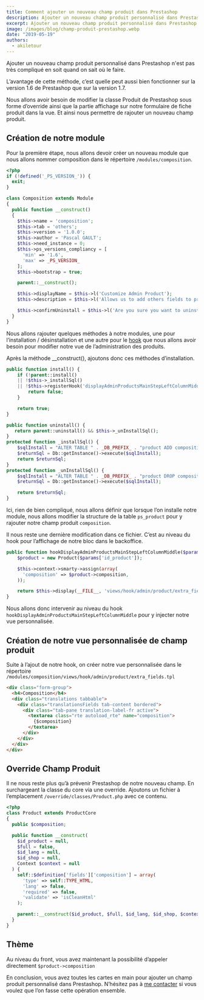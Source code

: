 ```yaml
---
title: Comment ajouter un nouveau champ produit dans Prestashop
description: Ajouter un nouveau champ produit personnalisé dans Prestashop 1.7 ou 1.6 n'est pas très compliqué en soit quand on sait où le faire. 
excerpt: Ajouter un nouveau champ produit personnalisé dans Prestashop n’est pas très compliqué en soit quand on sait où le faire.
image: /images/blog/champ-produit-prestashop.webp
date: "2019-05-19"
authors:
  - akiletour
---
```


<Callout>Ajouter un nouveau champ produit personnalisé dans Prestashop n'est pas très compliqué en soit quand on sait où le faire.</Callout>

L’avantage de cette méthode, c’est quelle peut aussi bien fonctionner sur la version 1.6 de Prestashop que sur la version 1.7.

Nous allons avoir besoin de modifier la classe Produit de Prestashop sous forme d’override ainsi que la partie affichage sur notre formulaire de fiche produit dans la vue. Et ainsi nous permettre de rajouter un nouveau champ produit.

## Création de notre module

Pour la première étape, nous allons devoir créer un nouveau module que nous allons nommer composition dans le répertoire `/modules/composition`.

```php
<?php
if (!defined('_PS_VERSION_')) {
  exit;
}

class Composition extends Module
{
  public function __construct()
  {
    $this->name = 'composition';
    $this->tab = 'others';
    $this->version = '1.0.0';
    $this->author = 'Pascal GAULT';
    $this->need_instance = 0;
    $this->ps_versions_compliancy = [
      'min' => '1.6',
      'max' => _PS_VERSION_
    ];
    $this->bootstrap = true;

    parent::__construct();

    $this->displayName = $this->l('Customize Admin Product');
    $this->description = $this->l('Allows us to add others fields to product');

    $this->confirmUninstall = $this->l('Are you sure you want to uninstall?');
  }
}
```

Nous allons rajouter quelques méthodes à notre modules, une pour l’installation / désinstallation et une autre pour le [hook](https://devdocs.prestashop.com/1.7/modules/concepts/hooks/) que nous allons avoir besoin pour modifier notre vue de l’administration des produits.

Après la méthode __construct(), ajoutons donc ces méthodes d’installation.

```php
public function install() {
    if (!parent::install()
    || !$this->_installSql()
    || !$this->registerHook('displayAdminProductsMainStepLeftColumnMiddle') ) {
        return false;
    }

    return true;
}

public function uninstall() {
   return parent::uninstall() && $this->_unInstallSql();
}
protected function _installSql() {
    $sqlInstall = "ALTER TABLE " . _DB_PREFIX_ . "product ADD composition TEXT NULL";
    $returnSql = Db::getInstance()->execute($sqlInstall);
    return $returnSql;
}
protected function _unInstallSql() {
    $sqlInstall = "ALTER TABLE " . _DB_PREFIX_ . "product DROP composition";
    $returnSql = Db::getInstance()->execute($sqlInstall);

    return $returnSql;
}
```

Ici, rien de bien compliqué, nous allons définir que lorsque l’on installe notre module, nous allons modifier la structure de la table `ps_product` pour y rajouter notre champ produit `composition`.

Il nous reste une dernière modification dans ce fichier. C’est au niveau du hook pour l’affichage de notre bloc dans le backoffice.

```php
public function hookDisplayAdminProductsMainStepLeftColumnMiddle($params) {
    $product = new Product($params['id_product']);

    $this->context->smarty->assign(array(
      'composition' => $product->composition,
    ));

    return $this->display(__FILE__, 'views/hook/admin/product/extra_fields.tpl');
}
```

Nous allons donc intervenir au niveau du hook `hookDisplayAdminProductsMainStepLeftColumnMiddle` pour y injecter notre vue personnalisée.

## Création de notre vue personnalisée de champ produit

Suite à l’ajout de notre hook, on créer notre vue personnalisée dans le répertoire `/modules/composition/views/hook/admin/product/extra_fields.tpl`

```html
<div class="form-group">
  <h4>Composition</h4>
  <div class="translations tabbable">
    <div class="translationsFields tab-content bordered">
      <div class="tab-pane translation-label-fr active">
        <textarea class="rte autoload_rte" name="composition">
          {$composition}
        </textarea>
      </div>
    </div>
  </div>
</div>
```

## Override Champ Produit

Il ne nous reste plus qu’à prévenir Prestashop de notre nouveau champ. En surchargeant la classe du core via une override. Ajoutons un fichier à l’emplacement `/override/classes/Product.php` avec ce contenu.

```php
<?php
class Product extends ProductCore
{
  public $composition;

  public function __construct(
    $id_product = null,
    $full = false,
    $id_lang = null,
    $id_shop = null,
    Context $context = null
  ) {
    self::$definition['fields']['composition'] = array(
      'type' => self::TYPE_HTML,
      'lang' => false,
      'required' => false,
      'validate' => 'isCleanHtml'
    );

    parent::__construct($id_product, $full, $id_lang, $id_shop, $context);
  }
}
```

## Thème

Au niveau du front, vous avez maintenant la possibilité d’appeler directement `$product->composition`

En conclusion, vous avez toutes les cartes en main pour ajouter un champ produit personnalisé dans Prestashop. N’hésitez pas à [me contacter](/contact) si vous voulez que l’on fasse cette opération ensemble.
